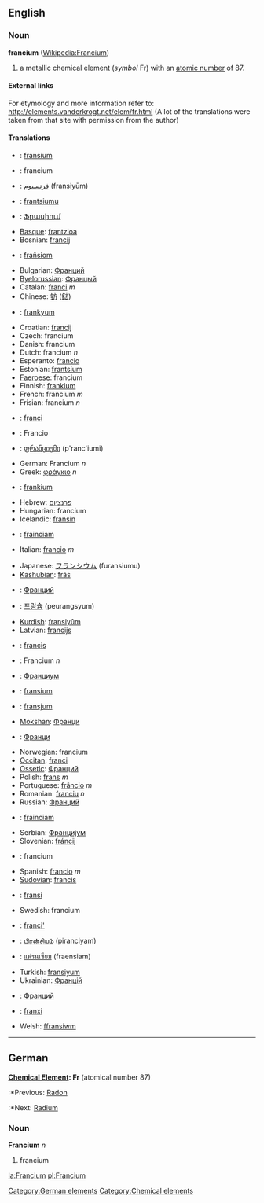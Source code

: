 ==English==
{{elements|Fr|Radon|Rn|Radium|Ra}}
=== Noun ===
'''francium''' ([[w:Francium|Wikipedia:Francium]])

# a metallic chemical element (''symbol'' Fr) with an [[atomic number]] of 87.

====External links====
For etymology and more information refer to:
http://elements.vanderkrogt.net/elem/fr.html
(A lot of the translations were taken from that site with permission from the author)

====Translations====
{{top}}
*{{af}}: [[fransium]]
*{{sq}}: francium
*{{ar}}: [[فرنسيوم]] (fransiyūm)
*{{arm}}: [[frantsiumu]]
*{{hy}}: [[Ֆրասիում]]
*[[Basque]]: [[frantzioa]]
*Bosnian: [[francij]]
*{{br}}: [[frañsiom]]
*Bulgarian: [[Франций]]
*[[Byelorussian]]: [[Францый]]
*Catalan: [[franci]]  ''m''
*Chinese: [[钫]] ([[鍅]])
*{{kw}}: [[frankyum]]
*Croatian: [[francij]]
*Czech: francium
*Danish: francium
*Dutch: francium ''n''
*Esperanto: [[francio]]
*Estonian: [[frantsium]]
*[[Faeroese]]: francium
*Finnish: [[frankium]]
*French: francium ''m''
*Frisian: francium ''n''
*{{fur}}: [[franci]]
*{{gl}}: Francio
*{{ka}}: [[ფრანციუმი]] (p'ranc'iumi)
*German: Francium ''n''
*Greek: [[φράγκιο]] ''n''
*{{gv}}: [[frankium]]
*Hebrew: [[פרנציום]]
*Hungarian: francium
*Icelandic: [[fransín]]
*{{ga}}: [[frainciam]]
*Italian: [[francio]] ''m''
{{mid}}
*Japanese: [[フランシウム]] (furansiumu)
*[[Kashubian]]: [[frãs]]
*{{kk}}: [[Франций]]
*{{ko}}: [[프랑슘]] (peurangsyum)
*[[Kurdish]]: [[fransiyûm]]
*Latvian: [[francijs]]
*{{lt}}: [[francis]]
*{{lb}}: Francium ''n''
*{{mk}}: [[Франциум]]
*{{ms}}: [[fransium]]
*{{mt}}: [[fransjum]]
*[[Mokshan]]: [[Франци]]
*{{mn}}: [[Франци]]
*Norwegian: francium
*[[Occitan]]: [[franci]]
*[[Ossetic]]: [[Франций]]
*Polish: [[frans]] ''m''
*Portuguese: [[frâncio]] ''m''
*Romanian: [[franciu]] ''n''
*Russian: [[Франций]]
*{{gd}}: [[frainciam]]
*Serbian: [[Францијум]]
*Slovenian: [[fráncij]]
*{{sk}}: francium
*Spanish: [[francio]] ''m''
*[[Sudovian]]: [[francis]]
*{{sw}}: [[fransi]]
*Swedish: francium
*{{tg}}: [[franci']]
*{{ta}}: [[பிரன்சியம்]] (piranciyam)
*{{th}}: [[แฟรนเซียม]] (fraensiam)
*Turkish: [[fransiyum]]
*Ukrainian: [[Францій]]
*{{uz}}: [[Франций]]
*{{vi}}: [[franxi]]
*Welsh: [[ffransiwm]]
{{bottom}}
----
==German==
'''[[Chemical Element]]: Fr''' (atomical number 87)
:*Previous: [[Radon]]
:*Next: [[Radium]]
===Noun===
'''Francium''' ''n''
# francium
[[Category:German elements]]

[[Category:Chemical elements]]

[[la:Francium]]
[[pl:Francium]]